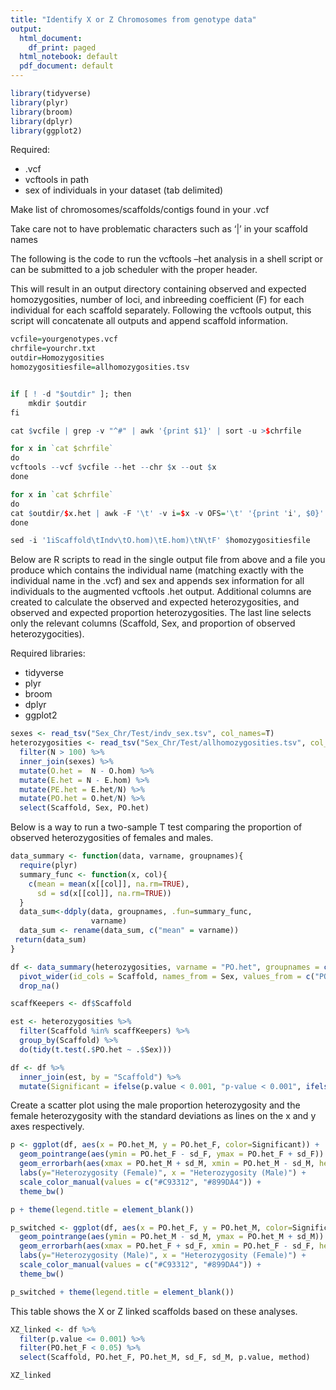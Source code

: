 ```yaml
---
title: "Identify X or Z Chromosomes from genotype data"
output:
  html_document:
    df_print: paged
  html_notebook: default
  pdf_document: default
---
```


```r
library(tidyverse)
library(plyr)
library(broom)
library(dplyr)
library(ggplot2)
```

Required: 

* .vcf 
* vcftools in path
* sex of individuals in your dataset (tab delimited)

Make list of chromosomes/scaffolds/contigs found in your .vcf

Take care not to have problematic characters such as '|' in your scaffold names

The following is the code to run the vcftools --het analysis in a shell script or can be submitted to a job scheduler with the proper header.

This will result in an output directory containing observed and expected homozygosities, number of loci, and inbreeding coefficient (F) for each individual for each scaffold separately. Following the vcftools output, this script will concatenate all outputs and append scaffold information.


```r
vcfile=yourgenotypes.vcf
chrfile=yourchr.txt
outdir=Homozygosities
homozygositiesfile=allhomozygosities.tsv


if [ ! -d "$outdir" ]; then
    mkdir $outdir
fi

cat $vcfile | grep -v "^#" | awk '{print $1}' | sort -u >$chrfile

for x in `cat $chrfile`
do
vcftools --vcf $vcfile --het --chr $x --out $x 
done

for x in `cat $chrfile`
do
cat $outdir/$x.het | awk -F '\t' -v i=$x -v OFS='\t' '{print 'i', $0}' | grep -v "O(HOM)" >>$homozygositiesfile
done

sed -i '1iScaffold\tIndv\tO.hom)\tE.hom)\tN\tF' $homozygositiesfile
```

Below are R scripts to read in the single output file from above and a file you produce which contains the individual name (matching exactly with the individual name in the .vcf) and sex and appends sex information for all individuals to the augmented vcftools .het output. Additional columns are created to calculate the observed and expected heterozygosities, and observed and expected proportion heterozygosities. The last line selects only the relevant columns (Scaffold, Sex, and proportion of observed heterozygocities).

Required libraries:

* tidyverse
* plyr
* broom
* dplyr
* ggplot2

```r
sexes <- read_tsv("Sex_Chr/Test/indv_sex.tsv", col_names=T)
heterozygosities <- read_tsv("Sex_Chr/Test/allhomozygosities.tsv", col_names=T) %>% 
  filter(N > 100) %>%
  inner_join(sexes) %>% 
  mutate(O.het =  N - O.hom) %>% 
  mutate(E.het = N - E.hom) %>%
  mutate(PE.het = E.het/N) %>% 
  mutate(PO.het = O.het/N) %>% 
  select(Scaffold, Sex, PO.het)
```

Below is a way to run a two-sample T test comparing the proportion of observed heterozygosities of females and males.

```r
data_summary <- function(data, varname, groupnames){
  require(plyr)
  summary_func <- function(x, col){
    c(mean = mean(x[[col]], na.rm=TRUE),
      sd = sd(x[[col]], na.rm=TRUE))
  }
  data_sum<-ddply(data, groupnames, .fun=summary_func,
                  varname)
  data_sum <- rename(data_sum, c("mean" = varname))
 return(data_sum)
}

df <- data_summary(heterozygosities, varname = "PO.het", groupnames = c("Scaffold", "Sex")) %>% 
  pivot_wider(id_cols = Scaffold, names_from = Sex, values_from = c("PO.het", "sd")) %>% 
  drop_na()

scaffKeepers <- df$Scaffold

est <- heterozygosities %>% 
  filter(Scaffold %in% scaffKeepers) %>% 
  group_by(Scaffold) %>% 
  do(tidy(t.test(.$PO.het ~ .$Sex)))

df <- df %>% 
  inner_join(est, by = "Scaffold") %>% 
  mutate(Significant = ifelse(p.value < 0.001, "p-value < 0.001", ifelse(p.value >= 0.001, "p-value >= 0.001", "no")))
```

Create a scatter plot using the male proportion heterozygosity and the female heterozygosity with the standard deviations as lines on the x and y axes respectively. 

```r
p <- ggplot(df, aes(x = PO.het_M, y = PO.het_F, color=Significant)) + 
  geom_pointrange(aes(ymin = PO.het_F - sd_F, ymax = PO.het_F + sd_F)) +
  geom_errorbarh(aes(xmax = PO.het_M + sd_M, xmin = PO.het_M - sd_M, height = 0)) +
  labs(y="Heterozygosity (Female)", x = "Heterozygosity (Male)") + 
  scale_color_manual(values = c("#C93312", "#899DA4")) +
  theme_bw()

p + theme(legend.title = element_blank()) 
```



```r
p_switched <- ggplot(df, aes(x = PO.het_F, y = PO.het_M, color=Significant)) + 
  geom_pointrange(aes(ymin = PO.het_M - sd_M, ymax = PO.het_M + sd_M)) +
  geom_errorbarh(aes(xmax = PO.het_F + sd_F, xmin = PO.het_F - sd_F, height = 0)) +
  labs(y="Heterozygosity (Male)", x = "Heterozygosity (Female)") + 
  scale_color_manual(values = c("#C93312", "#899DA4")) +
  theme_bw()

p_switched + theme(legend.title = element_blank()) 
```

This table shows the X or Z linked scaffolds based on these analyses.

```r
XZ_linked <- df %>% 
  filter(p.value <= 0.001) %>% 
  filter(PO.het_F < 0.05) %>% 
  select(Scaffold, PO.het_F, PO.het_M, sd_F, sd_M, p.value, method)

XZ_linked
```


